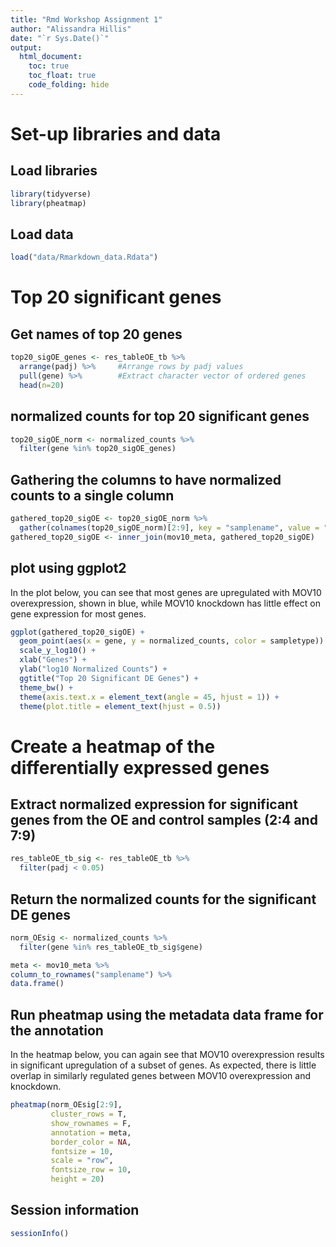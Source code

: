 ```yaml
---
title: "Rmd Workshop Assignment 1"
author: "Alissandra Hillis"
date: "`r Sys.Date()`"
output:
  html_document:
    toc: true
    toc_float: true
    code_folding: hide
---
```


# Set-up libraries and data

## Load libraries

```r
library(tidyverse)
library(pheatmap)
```

## Load data

```r
load("data/Rmarkdown_data.Rdata")
```

# Top 20 significant genes

## Get names of top 20 genes
	
```r
top20_sigOE_genes <- res_tableOE_tb %>% 
  arrange(padj) %>% 	#Arrange rows by padj values
  pull(gene) %>% 		#Extract character vector of ordered genes
  head(n=20)
```

## normalized counts for top 20 significant genes

```r
top20_sigOE_norm <- normalized_counts %>%
  filter(gene %in% top20_sigOE_genes)
```

## Gathering the columns to have normalized counts to a single column

```r
gathered_top20_sigOE <- top20_sigOE_norm %>%
  gather(colnames(top20_sigOE_norm)[2:9], key = "samplename", value = "normalized_counts")
gathered_top20_sigOE <- inner_join(mov10_meta, gathered_top20_sigOE)
```

## plot using ggplot2
In the plot below, you can see that most genes are upregulated with MOV10 overexpression, shown in blue, while MOV10 knockdown has little effect on gene expression for most genes.

```r
ggplot(gathered_top20_sigOE) +
  geom_point(aes(x = gene, y = normalized_counts, color = sampletype)) +
  scale_y_log10() +
  xlab("Genes") +
  ylab("log10 Normalized Counts") +
  ggtitle("Top 20 Significant DE Genes") +
  theme_bw() +
  theme(axis.text.x = element_text(angle = 45, hjust = 1)) +
  theme(plot.title = element_text(hjust = 0.5))
```

# Create a heatmap of the differentially expressed genes

## Extract normalized expression for significant genes from the OE and control samples (2:4 and 7:9)

```r
res_tableOE_tb_sig <- res_tableOE_tb %>%
  filter(padj < 0.05)
```

## Return the normalized counts for the significant DE genes

```r
norm_OEsig <- normalized_counts %>% 
  filter(gene %in% res_tableOE_tb_sig$gene) 

meta <- mov10_meta %>%
column_to_rownames("samplename") %>%
data.frame()
```

## Run pheatmap using the metadata data frame for the annotation

In the heatmap below, you can again see that MOV10 overexpression results in significant upregulation of a subset of genes. As expected, there is little overlap in similarly regulated genes between MOV10 overexpression and knockdown.

```r
pheatmap(norm_OEsig[2:9], 
         cluster_rows = T, 
         show_rownames = F,
         annotation = meta, 
         border_color = NA, 
         fontsize = 10, 
         scale = "row", 
         fontsize_row = 10, 
         height = 20)
```

## Session information
```r
sessionInfo()
```
